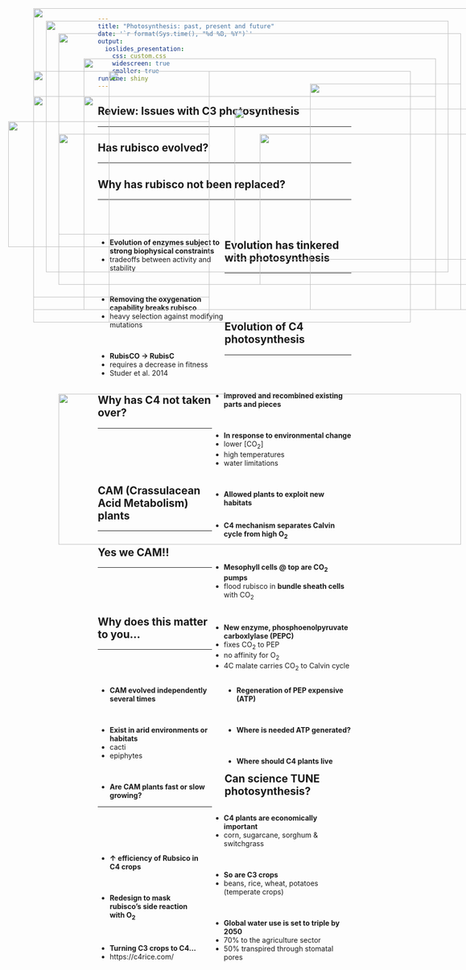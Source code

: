 ```yaml
---
title: "Photosynthesis: past, present and future"
date: '`r format(Sys.time(), "%d %B, %Y")`'
output: 
  ioslides_presentation:
    css: custom.css
    widescreen: true
    smaller: true
runtime: shiny
---
```


## Review: Issues with C3 photosynthesis
<hr>

<IMG STYLE="position:absolute; TOP:225px; LEFT:200px; WIDTH:700px; HEIGHT:350px" SRC="images/photorespiration.jpeg">

## Has rubisco evolved?
<hr>

<IMG STYLE="position:absolute; TOP:150px; LEFT:200px; WIDTH:700px; HEIGHT:500px" SRC="images/evol_rubisco.jpg">

## 

<IMG STYLE="position:absolute; TOP:75px; LEFT:125px; WIDTH:800px; HEIGHT:500px" SRC="images/evolution_rubisco.jpg">

## Why has rubisco not been replaced?
<hr>
<br/>
<br/>

<div style="float: left; width: 50%;">
* **Evolution of enzymes subject to strong biophysical constraints**
* tradeoffs between activity and stability
 
 <br/>
 
* **Removing the oxygenation capability breaks rubisco**
* heavy selection against modifying mutations

<br/>

* **RubisCO → RubisC**
* requires a decrease in fitness 
* Studer et al. 2014

</div>

<IMG STYLE="position:absolute; TOP:300px; LEFT:550px; WIDTH:500px; HEIGHT:300px" SRC="images/rubisco_mutations.jpg">

## Evolution has tinkered with photosynthesis
<hr>
<br/>
<br/>
<br/>

<IMG STYLE="position:absolute; TOP:300px; LEFT:150px; WIDTH:300px; HEIGHT:200px" SRC="images/c3c4cam.jpg">

<div style="float: right; width: 55%;">

* **Improved and recombined existing parts and pieces**
 
<br/>

* **In response to environmental change**
* lower [CO~2~]
* high temperatures 
* water limitations 

<br/>

* **Allowed plants to exploit new habitats**
</div>

## Evolution of C4 photosynthesis
<hr>
<br/>
<br/>

<div style="float: right; width: 55%;">

* **C4 mechanism separates Calvin cycle from high O~2~**

<br/>

* **Mesophyll cells @ top are CO~2~ pumps**
* flood rubisco in **bundle sheath cells** with CO~2~

<br/>

* **New enzyme, phosphoenolpyruvate carboxlylase (PEPC)**
* fixes CO~2~ to PEP
* no affinity for O~2~
* 4C malate carries CO~2~ to Calvin cycle

</div>

<IMG STYLE="position:absolute; TOP:225px; LEFT:100px; WIDTH:350px; HEIGHT:450px" SRC="images/c4.jpg">

##

<IMG STYLE="position:absolute; TOP:200x; LEFT:150px; WIDTH:800px; HEIGHT:300px" SRC="images/crosssection.jpg">

## Why has C4 not taken over?
<hr>
<br/>
<br/>
<br/>
<br/>

<div style="float: right; width: 50%;">

* **Regeneration of PEP expensive (ATP)**
 
<br/>
 
* **Where is needed ATP generated?**

<br/>

* **Where should C4 plants live**
</div>

<IMG STYLE="position:absolute; TOP:175px; LEFT:100px; WIDTH:350px; HEIGHT:450px" SRC="images/c4_2.jpg">

##
<IMG STYLE="position:absolute; TOP:100px; LEFT:150px; WIDTH:800px; HEIGHT:500px" SRC="images/c4_distribution.jpg">

## CAM (Crassulacean Acid Metabolism) plants
<hr>

<IMG STYLE="position:absolute; TOP:175px; LEFT:250px; WIDTH:600px; HEIGHT:500px" SRC="images/cam2.png">

## Yes we CAM!!
<hr>
<br/>
<br/>
<br/>

<IMG STYLE="position:absolute; TOP:200px; LEFT:650px; WIDTH:300px; HEIGHT:450px" SRC="images/cam_plants.jpeg">


<div style="float: left; width: 50%;">
* **CAM evolved independently several times**

<br/>

* **Exist in arid environments or habitats**
* cacti
* epiphytes

<br/>

* **Are CAM plants fast or slow growing?**
</div>


## Why does this matter to you...
<hr>
<br/>
<br/>

<div style="float: right; width: 55%;">
* **C4 plants are economically important**
* corn, sugarcane, sorghum & switchgrass

<br/>

* **So are C3 crops**
* beans, rice, wheat, potatoes (temperate crops)

<br/>

* **Global water use is set to triple by 2050**
* 70%  to the agriculture sector
* 50% transpired through stomatal pores

</div>

<IMG STYLE="position:absolute; TOP:275px; LEFT:50px; WIDTH:400px; HEIGHT:250px" SRC="images/dry_corn.jpg">

## 
<IMG STYLE="position:absolute; TOP:50px; LEFT:100px; WIDTH:900px; HEIGHT:600px" SRC="images/crops.jpg">

<!-- <IMG STYLE="position:absolute; TOP:300px; LEFT:200px; WIDTH:700px; HEIGHT:400px" SRC="images/crops2.jpg"> -->

## Can science TUNE photosynthesis?
<hr>
<br/>
<br/>
<br/>

<IMG STYLE="position:absolute; TOP:250px; LEFT:500px; WIDTH:500px; HEIGHT:300px" SRC="images/rubsico_fix.jpg">

<div style="float: left; width: 40%;">

* **↑ efficiency of Rubsico in C4 crops**

<br/>

* **Redesign to mask rubisco's side reaction with O~2~**

<br/>

* **Turning C3 crops to C4...**
* https://c4rice.com/

</div>

